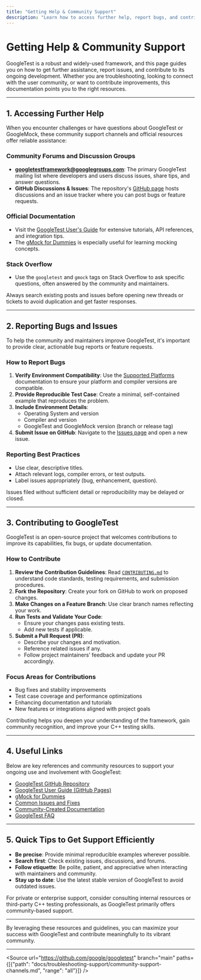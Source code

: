 ```yaml
---
title: "Getting Help & Community Support"
description: "Learn how to access further help, report bugs, and contribute to improvements. Points to community forums, issue trackers, and key docs pages to empower your ongoing use of the framework."
---
```


# Getting Help & Community Support

GoogleTest is a robust and widely-used framework, and this page guides you on how to get further assistance, report issues, and contribute to its ongoing development. Whether you are troubleshooting, looking to connect with the user community, or want to contribute improvements, this documentation points you to the right resources.

---

## 1. Accessing Further Help

When you encounter challenges or have questions about GoogleTest or GoogleMock, these community support channels and official resources offer reliable assistance:

### Community Forums and Discussion Groups
- **googletestframework@googlegroups.com**: The primary GoogleTest mailing list where developers and users discuss issues, share tips, and answer questions.
- **GitHub Discussions & Issues**: The repository's [GitHub page](https://github.com/google/googletest) hosts discussions and an issue tracker where you can post bugs or feature requests.

### Official Documentation
- Visit the [GoogleTest User's Guide](https://google.github.io/googletest/) for extensive tutorials, API references, and integration tips.
- The [gMock for Dummies](https://google.github.io/googletest/gmock_for_dummies.html) is especially useful for learning mocking concepts.

### Stack Overflow
- Use the `googletest` and `gmock` tags on Stack Overflow to ask specific questions, often answered by the community and maintainers.

<Info>
Always search existing posts and issues before opening new threads or tickets to avoid duplication and get faster responses.
</Info>

---

## 2. Reporting Bugs and Issues

To help the community and maintainers improve GoogleTest, it's important to provide clear, actionable bug reports or feature requests.

### How to Report Bugs
1. **Verify Environment Compatibility**: Use the [Supported Platforms](https://github.com/google/googletest/blob/main/docs/platforms.md) documentation to ensure your platform and compiler versions are compatible.
2. **Provide Reproducible Test Case**: Create a minimal, self-contained example that reproduces the problem.
3. **Include Environment Details**:
   - Operating System and version
   - Compiler and version
   - GoogleTest and GoogleMock version (branch or release tag)
4. **Submit Issue on GitHub**: Navigate to the [Issues page](https://github.com/google/googletest/issues) and open a new issue.

### Reporting Best Practices
- Use clear, descriptive titles.
- Attach relevant logs, compiler errors, or test outputs.
- Label issues appropriately (bug, enhancement, question).

<Warning>
Issues filed without sufficient detail or reproducibility may be delayed or closed.
</Warning>

---

## 3. Contributing to GoogleTest

GoogleTest is an open-source project that welcomes contributions to improve its capabilities, fix bugs, or update documentation.

### How to Contribute

1. **Review the Contribution Guidelines**: Read [`CONTRIBUTING.md`](https://github.com/google/googletest/blob/main/CONTRIBUTING.md) to understand code standards, testing requirements, and submission procedures.
2. **Fork the Repository**: Create your fork on GitHub to work on proposed changes.
3. **Make Changes on a Feature Branch**: Use clear branch names reflecting your work.
4. **Run Tests and Validate Your Code**:
   - Ensure your changes pass existing tests.
   - Add new tests if applicable.
5. **Submit a Pull Request (PR)**:
   - Describe your changes and motivation.
   - Reference related issues if any.
   - Follow project maintainers’ feedback and update your PR accordingly.

### Focus Areas for Contributions
- Bug fixes and stability improvements
- Test case coverage and performance optimizations
- Enhancing documentation and tutorials
- New features or integrations aligned with project goals

<Check>
Contributing helps you deepen your understanding of the framework, gain community recognition, and improve your C++ testing skills.
</Check>

---

## 4. Useful Links

Below are key references and community resources to support your ongoing use and involvement with GoogleTest:

- [GoogleTest GitHub Repository](https://github.com/google/googletest)
- [GoogleTest User Guide (GitHub Pages)](https://google.github.io/googletest/)
- [gMock for Dummies](https://google.github.io/googletest/gmock_for_dummies.html)
- [Common Issues and Fixes](https://google.github.io/googletest/getting-started/troubleshooting-support/common-issues-and-fixes.html)
- [Community-Created Documentation](https://github.com/google/googletest/blob/main/docs/community_created_documentation.md)
- [GoogleTest FAQ](https://google.github.io/googletest/faq.html)

---

## 5. Quick Tips to Get Support Efficiently

- **Be precise**: Provide minimal reproducible examples wherever possible.
- **Search first**: Check existing issues, discussions, and forums.
- **Follow etiquette**: Be polite, patient, and appreciative when interacting with maintainers and community.
- **Stay up to date**: Use the latest stable version of GoogleTest to avoid outdated issues.

<Note>
For private or enterprise support, consider consulting internal resources or third-party C++ testing professionals, as GoogleTest primarily offers community-based support.
</Note>

---

By leveraging these resources and guidelines, you can maximize your success with GoogleTest and contribute meaningfully to its vibrant community.


---

<Source url="https://github.com/google/googletest" branch="main" paths={[{"path": "docs/troubleshooting-support/community-support-channels.md", "range": "all"}]} />

